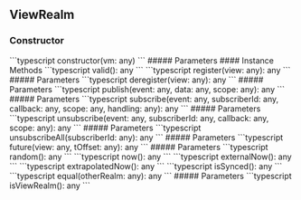 ## ViewRealm

<a id="viewrealm"></a>
### Constructor
<CodeGroup>
```typescript
constructor(vm: any)
```
</CodeGroup>
##### Parameters
<ParamField path="vm" type="any" required={true}>

</ParamField>
<Tabs>
<Tab title="Methods">
#### Instance Methods
<AccordionGroup>
<Accordion title="valid">
<CodeGroup>
```typescript
valid(): any
```
</CodeGroup>
</Accordion>
<Accordion title="register">
<CodeGroup>
```typescript
register(view: any): any
```
</CodeGroup>
##### Parameters
<ParamField path="view" type="any" required={true}>

</ParamField>
</Accordion>
<Accordion title="deregister">
<CodeGroup>
```typescript
deregister(view: any): any
```
</CodeGroup>
##### Parameters
<ParamField path="view" type="any" required={true}>

</ParamField>
</Accordion>
<Accordion title="publish">
<CodeGroup>
```typescript
publish(event: any, data: any, scope: any): any
```
</CodeGroup>
##### Parameters
<ParamField path="event" type="any" required={true}>

</ParamField>
<ParamField path="data" type="any" required={true}>

</ParamField>
<ParamField path="scope" type="any" required={true}>

</ParamField>
</Accordion>
<Accordion title="subscribe">
<CodeGroup>
```typescript
subscribe(event: any, subscriberId: any, callback: any, scope: any, handling: any): any
```
</CodeGroup>
##### Parameters
<ParamField path="event" type="any" required={true}>

</ParamField>
<ParamField path="subscriberId" type="any" required={true}>

</ParamField>
<ParamField path="callback" type="any" required={true}>

</ParamField>
<ParamField path="scope" type="any" required={true}>

</ParamField>
<ParamField path="handling" type="any" required={true} default="&quot;queued&quot;">

</ParamField>
</Accordion>
<Accordion title="unsubscribe">
<CodeGroup>
```typescript
unsubscribe(event: any, subscriberId: any, callback: any, scope: any): any
```
</CodeGroup>
##### Parameters
<ParamField path="event" type="any" required={true}>

</ParamField>
<ParamField path="subscriberId" type="any" required={true}>

</ParamField>
<ParamField path="callback" type="any" required={true} default="null">

</ParamField>
<ParamField path="scope" type="any" required={true}>

</ParamField>
</Accordion>
<Accordion title="unsubscribeAll">
<CodeGroup>
```typescript
unsubscribeAll(subscriberId: any): any
```
</CodeGroup>
##### Parameters
<ParamField path="subscriberId" type="any" required={true}>

</ParamField>
</Accordion>
<Accordion title="future">
<CodeGroup>
```typescript
future(view: any, tOffset: any): any
```
</CodeGroup>
##### Parameters
<ParamField path="view" type="any" required={true}>

</ParamField>
<ParamField path="tOffset" type="any" required={true}>

</ParamField>
</Accordion>
<Accordion title="random">
<CodeGroup>
```typescript
random(): any
```
</CodeGroup>
</Accordion>
<Accordion title="now">
<CodeGroup>
```typescript
now(): any
```
</CodeGroup>
</Accordion>
<Accordion title="externalNow">
<CodeGroup>
```typescript
externalNow(): any
```
</CodeGroup>
</Accordion>
<Accordion title="extrapolatedNow">
<CodeGroup>
```typescript
extrapolatedNow(): any
```
</CodeGroup>
</Accordion>
<Accordion title="isSynced">
<CodeGroup>
```typescript
isSynced(): any
```
</CodeGroup>
</Accordion>
<Accordion title="equal">
<CodeGroup>
```typescript
equal(otherRealm: any): any
```
</CodeGroup>
##### Parameters
<ParamField path="otherRealm" type="any" required={true}>

</ParamField>
</Accordion>
<Accordion title="isViewRealm">
<CodeGroup>
```typescript
isViewRealm(): any
```
</CodeGroup>
</Accordion>
</AccordionGroup>
</Tab>
</Tabs>